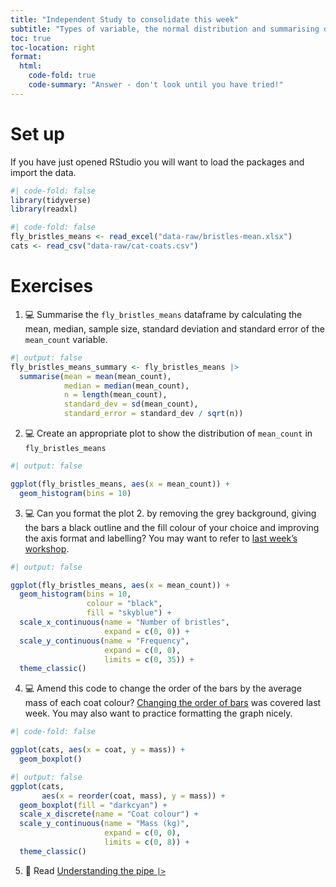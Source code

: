 ```yaml
---
title: "Independent Study to consolidate this week"
subtitle: "Types of variable, the normal distribution and summarising data"
toc: true
toc-location: right
format:
  html:
    code-fold: true
    code-summary: "Answer - don't look until you have tried!"
---
```


# Set up

If you have just opened RStudio you will want to load the packages and
import the data.

```r
#| code-fold: false
library(tidyverse)
library(readxl)
```

```r
#| code-fold: false
fly_bristles_means <- read_excel("data-raw/bristles-mean.xlsx")
cats <- read_csv("data-raw/cat-coats.csv")
```

# Exercises

1.  💻 Summarise the `fly_bristles_means` dataframe by calculating the
    mean, median, sample size, standard deviation and standard error of
    the `mean_count` variable.

```r
#| output: false
fly_bristles_means_summary <- fly_bristles_means |> 
  summarise(mean = mean(mean_count),
            median = median(mean_count),
            n = length(mean_count),
            standard_dev = sd(mean_count),
            standard_error = standard_dev / sqrt(n))
```

2.  💻 Create an appropriate plot to show the distribution of
    `mean_count` in `fly_bristles_means`

```r
#| output: false

ggplot(fly_bristles_means, aes(x = mean_count)) +
  geom_histogram(bins = 10)
```

3.  💻 Can you format the plot 2. by removing the grey background,
    giving the bars a black outline and the fill colour of your choice
    and improving the axis format and labelling? You may want to refer
    to [last week's workshop](../week-7/workshop.html).

```r
#| output: false

ggplot(fly_bristles_means, aes(x = mean_count)) +
  geom_histogram(bins = 10, 
                 colour = "black",
                 fill = "skyblue") +
  scale_x_continuous(name = "Number of bristles",
                     expand = c(0, 0)) +
  scale_y_continuous(name = "Frequency",
                     expand = c(0, 0),
                     limits = c(0, 35)) +
  theme_classic()
```

4.  💻 Amend this code to change the order of the bars by the average
    mass of each coat colour? [Changing the order of
    bars](../week-7/workshop.html#changing-the-order-of-bars) was
    covered last week. You may also want to practice formatting the
    graph nicely.

```r
#| code-fold: false

ggplot(cats, aes(x = coat, y = mass)) +
  geom_boxplot()
```

```r
#| output: false
ggplot(cats, 
       aes(x = reorder(coat, mass), y = mass)) +
  geom_boxplot(fill = "darkcyan") +
  scale_x_discrete(name = "Coat colour") +
  scale_y_continuous(name = "Mass (kg)", 
                     expand = c(0, 0),
                     limits = c(0, 8)) +
  theme_classic()
```

5.  📖 Read [Understanding the pipe
    `|>`](https://3mmarand.github.io/comp4biosci/workflow-rstudio.html#understanding-the-pipe)
